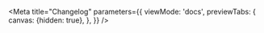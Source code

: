 
<Meta
  title="Changelog"
  parameters={{
    viewMode: 'docs',
    previewTabs: {
      canvas: {hidden: true},
    },
  }}
/>
<Markdown content={Changelog} />
